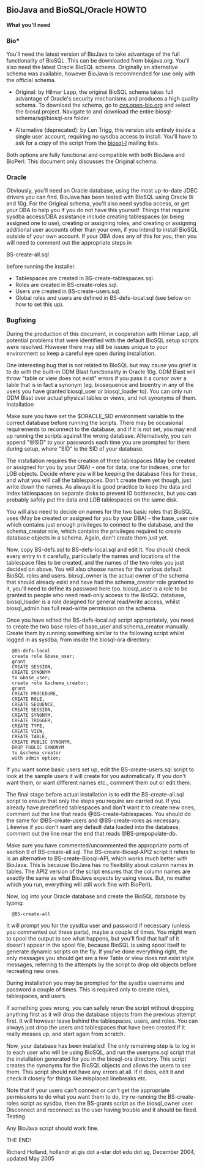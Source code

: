 == BioJava and BioSQL/Oracle HOWTO ==

'''What you'll need'''

=== Bio* ===

You'll need the latest version of BioJava to take advantage of the full functionality of BioSQL. This can be downloaded from biojava.org. You'll also need the latest Oracle BioSQL schema. Originally an alternative schema was available, however BioJava is recommended for use only with the official schema.

* Original: by Hilmar Lapp, the original BioSQL schema takes full advantage of Oracle's security mechanisms and produces a high quality schema. To download the schema, go to [http://cvs.open-bio.org/ cvs.open-bio.org] and select the biosql project. Navigate to and download the entire biosql-schema/sql/biosql-ora folder.

* Alternative (deprecated): by Len Trigg, this version sits entirely inside a single user account, requiring no sysdba access to install. You'll have to ask for a copy of the script from the [http://obda.open-bio.org/mailman/listinfo/biosql-l biosql-l] mailing lists.

Both options are fully functional and compatible with both BioJava and BioPerl. This document only discusses the Original schema.

=== Oracle ===

Obviously, you'll need an Oracle database, using the most up-to-date JDBC drivers you can find. BioJava has been tested with BioSQL using Oracle 9i and 10g. For the Original schema, you'll also need sysdba access, or get your DBA to help you if you do not have this yourself. Things that require sysdba access/DBA assistance include creating tablespaces (or being assigned one to use), creating or assigning roles, and creating or assigning additional user accounts other than your own, if you intend to install BioSQL outside of your own account. If your DBA does any of this for you, then you will need to comment out the appropriate steps in

BS-create-all.sql

before running the installer.

* Tablespaces are created in BS-create-tablespaces.sql.
* Roles are created in BS-create-roles.sql.
* Users are created in BS-create-users.sql.
* Global roles and users are defined in BS-defs-local.sql (see below on how to set this up).

=== Bugfixing ===

During the production of this document, in cooperation with Hilmar Lapp, all potential problems that were identified with the default BioSQL setup scripts were resolved. However there may still be issues unique to your environment so keep a careful eye open during installation.

One interesting bug that is not related to BioSQL but may cause you grief is to do with the built-in ODM Blast functionality in Oracle 10g. ODM Blast will throw "table or view does not exist" errors if you pass it a cursor over a table that is in fact a synonym (eg. biosequence and bioentry in any of the users you have granted biosql_user or biosql_loader to). You can only run ODM Blast over actual physical tables or views, and not synonyms of them.
Installation

Make sure you have set the $ORACLE_SID environment variable to the correct database before running the scripts. There may be occasional requirements to reconnect to the database, and if it is not set, you may end up running the scripts against the wrong database. Alternatively, you can append "@SID" to your passwords each time you are prompted for them during setup, where "SID" is the SID of your database.

The installation requires the creation of three tablespaces (May be created or assigned for you by your DBA) - one for data, one for indexes, one for LOB objects. Decide where you will be keeping the database files for these, and what you will call the tablespaces. Don't create them yet though, just write down the names. As always it is good practice to keep the data and index tablespaces on separate disks to prevent IO bottlenecks, but you can probably safely put the data and LOB tablespaces on the same disk.

You will also need to decide on names for the two basic roles that BioSQL uses (May be created or assigned for you by your DBA) - the base_user role which contains just enough privileges to connect to the database, and the schema_creator role, which contains the privileges required to create database objects in a schema. Again, don't create them just yet.

Now, copy BS-defs.sql to BS-defs-local.sql and edit it. You should check every entry in it carefully, particularly the names and locations of the tablespace files to be created, and the names of the two roles you just decided on above. You will also choose names for the various default BioSQL roles and users. biosql_owner is the actual owner of the schema that should already exist and have had the schema_creator role granted to it, you'll need to define its password here too. biosql_user is a role to be granted to people who need read-only access to the BioSQL database, biosql_loader is a role designed for general read/write access, whilst biosql_admin has full read-write permission on the schema.

Once you have edited the BS-defs-local.sql script appropriately, you need to create the two base roles of base_user and schema_creator manually. Create them by running something similar to the following script whilst logged in as sysdba, from inside the biosql-ora directory:

   @BS-defs-local
   create role &base_user;
   grant 
   CREATE SESSION,
   CREATE SYNONYM
   to &base_user;
   create role &schema_creator;
   grant 
   CREATE PROCEDURE,
   CREATE ROLE,
   CREATE SEQUENCE,
   CREATE SESSION,
   CREATE SYNONYM,
   CREATE TRIGGER,
   CREATE TYPE,
   CREATE VIEW,
   CREATE TABLE,
   CREATE PUBLIC SYNONYM,
   DROP PUBLIC SYNONYM
   to &schema_creator
   with admin option;

If you want some basic users set up, edit the BS-create-users.sql script to look at the sample users it will create for you automatically. If you don't want them, or want different names etc., comment them out or edit them.

The final stage before actual installation is to edit the BS-create-all.sql script to ensure that only the steps you require are carried out. If you already have predefined tablespaces and don't want it to create new ones, comment out the line that reads @BS-create-tablespaces. You should do the same for @BS-create-users and @BS-create-roles as necessary. Likewise if you don't want any default data loaded into the database, comment out the line near the end that reads @BS-prepopulate-db.

Make sure you have commented/uncommented the appropriate parts of section 9 of BS-create-all.sql. The BS-create-Biosql-API2 script it refers to is an alternative to BS-create-Biosql-API, which works much better with BioJava. This is because BioJava has no flexibility about column names in tables. The API2 version of the script ensures that the column names are exactly the same as what BioJava expects by using views. But, no matter which you run, everything will still work fine with BioPerl).

Now, log into your Oracle database and create the BioSQL database by typing:

   @BS-create-all

It will prompt you for the sysdba user and password if necessary (unless you commented out these parts), maybe a couple of times. You might want to spool the output to see what happens, but you'll find that half of it doesn't appear in the spool file, because BioSQL is using spool itself to generate dynamic scripts on the fly. If you've done everything right, the only messages you should get are a few Table or view does not exist style messages, referring to the attempts by the script to drop old objects before recreating new ones.

During installation you may be prompted for the sysdba username and password a couple of times. This is required only to create roles, tablespaces, and users.

If something goes wrong, you can safely rerun the script without dropping anything first as it will drop the database objects from the previous attempt first. It will however leave behind the tablespaces, users, and roles. You can always just drop the users and tablespaces that have been created if it really messes up, and start again from scratch.

Now, your database has been installed! The only remaining step is to log in to each user who will be using BioSQL, and run the usersyns.sql script that the installation generated for you in the biosql-ora directory. This script creates the synonyms for the BioSQL objects and allows the users to see them. This script should not have any errors at all. If it does, edit it and check it closely for things like misplaced linebreaks etc.

Note that if your users can't connect or can't get the appropriate permissions to do what you want them to do, try re-running the BS-create-roles script as sysdba, then the BS-grants script as the biosql_owner user. Disconnect and reconnect as the user having trouble and it should be fixed.
Testing

Any BioJava script should work fine.

THE END!

Richard Holland, hollandr at gis dot a-star dot edu dot sg, December 2004, updated May 2005